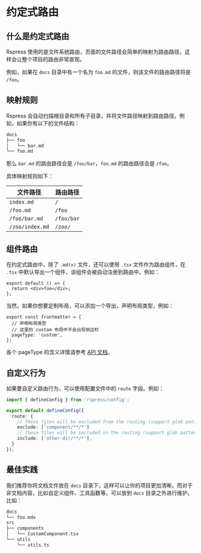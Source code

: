 # 约定式路由

## 什么是约定式路由

Rspress 使用的是文件系统路由，页面的文件路径会简单的映射为路由路径，这样会让整个项目的路由非常直观。

例如，如果在 `docs` 目录中有一个名为 `foo.md` 的文件，则该文件的路由路径将是 `/foo`。

## 映射规则

Rspress 会自动扫描根目录和所有子目录，并将文件路径映射到路由路径。例如，如果你有以下的文件结构：

```bash
docs
├── foo
│   └── bar.md
└── foo.md
```

那么 `bar.md` 的路由路径会是 `/foo/bar`，`foo.md` 的路由路径会是 `/foo`。

具体映射规则如下：

| 文件路径        | 路由路径   |
| --------------- | ---------- |
| `index.md`      | `/`        |
| `/foo.md`       | `/foo`     |
| `/foo/bar.md`   | `/foo/bar` |
| `/zoo/index.md` | `/zoo/`    |

## 组件路由

在约定式路由中，除了 `.md(x)` 文件，还可以使用 `.tsx` 文件作为路由组件，在 `.tsx` 中默认导出一个组件，该组件会被自动注册到路由中。例如：

```tsx title="foo.tsx"
export default () => {
  return <div>foo</div>;
};
```

当然，如果你想要定制布局，可以添加一个导出，声明布局类型，例如：

```tsx title="foo.tsx"
export const frontmatter = {
  // 声明布局类型
  // 这里的 custom 布局中不会出现侧边栏
  pageType: 'custom',
};
```

各个 pageType 的含义详情请参考 [API 文档](/api/config/config-frontmatter#pagetype)。

## 自定义行为

如果要自定义路由行为，可以使用配置文件中的 `route` 字段。例如：

```ts title="rspress.config.ts"
import { defineConfig } from 'rspress/config';

export default defineConfig({
  route: {
    // These files will be excluded from the routing (support glob pattern)
    exclude: ['component/**/*']
    // These files will be included in the routing (support glob pattern)
    include: ['other-dir/**/*'],
  }
});
```

## 最佳实践

我们推荐你将文档文件放在 `docs` 目录下，这样可以让你的项目更加清晰。而对于非文档内容，比如自定义组件、工具函数等，可以放到 `docs` 目录之外进行维护。比如：

```bash
docs
└── foo.mdx
src
├── components
│   └── CustomComponent.tsx
└── utils
    └── utils.ts
```
